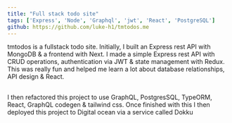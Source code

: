 ```yaml
---
title: "Full stack todo site"
tags: ['Express', 'Node', 'Graphql', 'jwt', 'React', 'PostgreSQL']
github: https://github.com/luke-h1/tmtodos.me
---
```


tmtodos is a fullstack todo site. Initially, I built an Express rest API with MongoDB & a frontend with Next. I made a simple Express rest API with CRUD operations, authentication via JWT & state management with Redux. 
This was really fun and helped me learn a lot about database relationships, API design & React. 

##

I then refactored this project to use GraphQL, PostgresSQL, TypeORM, React, GraphQL codegen & tailwind css. Once finished with this I then deployed this project to Digital ocean via a service called Dokku
